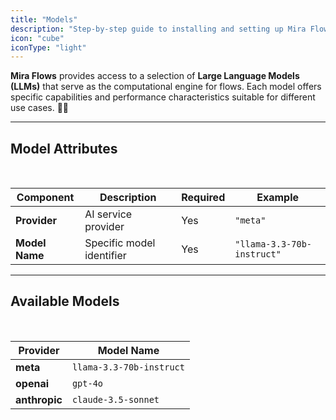 ```yaml
---
title: "Models"
description: "Step-by-step guide to installing and setting up Mira Flows SDK for your project"
icon: "cube"
iconType: "light"
---
```


**Mira Flows** provides access to a selection of **Large Language Models (LLMs)** that serve as the computational engine for flows. Each model offers specific capabilities and performance characteristics suitable for different use cases. 🚀✨

***

## Model Attributes

<br />

| **Component**  | **Description**           | **Required** | **Example**                |
| -------------- | ------------------------- | ------------ | -------------------------- |
| **Provider**   | AI service provider       | Yes          | `"meta"`                   |
| **Model Name** | Specific model identifier | Yes          | `"llama-3.3-70b-instruct"` |

***

## Available Models

<br />

| **Provider**  | **Model Name**           |
| ------------- | ------------------------ |
| **meta**      | `llama-3.3-70b-instruct` |
| **openai**    | `gpt-4o`                 |
| **anthropic** | `claude-3.5-sonnet`      |